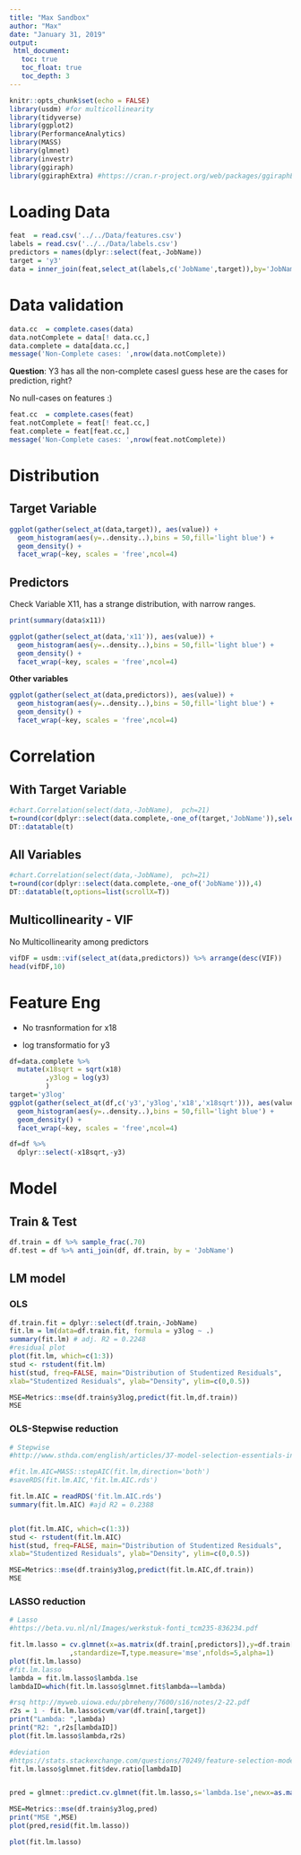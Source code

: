 ```yaml
---
title: "Max Sandbox"
author: "Max"
date: "January 31, 2019"
output:
 html_document:
   toc: true
   toc_float: true
   toc_depth: 3
---
```


```r
knitr::opts_chunk$set(echo = FALSE)
library(usdm) #for multicollinearity
library(tidyverse)
library(ggplot2)
library(PerformanceAnalytics)
library(MASS)
library(glmnet)
library(investr)
library(ggiraph)
library(ggiraphExtra) #https://cran.r-project.org/web/packages/ggiraphExtra/vignettes/ggPredict.html

```

# Loading Data

```r
feat  = read.csv('../../Data/features.csv')
labels = read.csv('../../Data/labels.csv')
predictors = names(dplyr::select(feat,-JobName))
target = 'y3'
data = inner_join(feat,select_at(labels,c('JobName',target)),by='JobName')
```

# Data validation


```r

data.cc  = complete.cases(data)
data.notComplete = data[! data.cc,]
data.complete = data[data.cc,]
message('Non-Complete cases: ',nrow(data.notComplete))
```

**Question**: Y3 has all  the non-complete casesI guess hese are the cases for prediction, right?

No null-cases on features :)

```r
feat.cc  = complete.cases(feat)
feat.notComplete = feat[! feat.cc,]
feat.complete = feat[feat.cc,]
message('Non-Complete cases: ',nrow(feat.notComplete))
```

# Distribution

## Target Variable

```r
ggplot(gather(select_at(data,target)), aes(value)) + 
  geom_histogram(aes(y=..density..),bins = 50,fill='light blue') + 
  geom_density() + 
  facet_wrap(~key, scales = 'free',ncol=4)

```


## Predictors

Check Variable X11, has a strange distribution, with narrow ranges. 


```r
print(summary(data$x11))
```

```r
ggplot(gather(select_at(data,'x11')), aes(value)) + 
  geom_histogram(aes(y=..density..),bins = 50,fill='light blue') + 
  geom_density() + 
  facet_wrap(~key, scales = 'free',ncol=4)

```

**Other variables**

```r
ggplot(gather(select_at(data,predictors)), aes(value)) + 
  geom_histogram(aes(y=..density..),bins = 50,fill='light blue') + 
  geom_density() + 
  facet_wrap(~key, scales = 'free',ncol=4)
```


# Correlation

## With Target Variable 
```r
#chart.Correlation(select(data,-JobName),  pch=21)
t=round(cor(dplyr::select(data.complete,-one_of(target,'JobName')),select_at(data.complete,target)),4)
DT::datatable(t)
```

## All  Variables
```r
#chart.Correlation(select(data,-JobName),  pch=21)
t=round(cor(dplyr::select(data.complete,-one_of('JobName'))),4)
DT::datatable(t,options=list(scrollX=T))
```


## Multicollinearity - VIF

No Multicollinearity among predictors

```r
vifDF = usdm::vif(select_at(data,predictors)) %>% arrange(desc(VIF))
head(vifDF,10)
```

 
# Feature Eng

- No trasnformation for x18

- log transformatio for y3

```r
df=data.complete %>%
  mutate(x18sqrt = sqrt(x18)
         ,y3log = log(y3)
         ) 
target='y3log'
ggplot(gather(select_at(df,c('y3','y3log','x18','x18sqrt'))), aes(value)) + 
  geom_histogram(aes(y=..density..),bins = 50,fill='light blue') + 
  geom_density() + 
  facet_wrap(~key, scales = 'free',ncol=4)

df=df %>%
  dplyr::select(-x18sqrt,-y3)
```


# Model

## Train & Test

```r
df.train = df %>% sample_frac(.70)
df.test = df %>% anti_join(df, df.train, by = 'JobName')

```


## LM model

### OLS

```r
df.train.fit = dplyr::select(df.train,-JobName)
fit.lm = lm(data=df.train.fit, formula = y3log ~ .)
summary(fit.lm) # adj. R2 = 0.2248
#residual plot
plot(fit.lm, which=c(1:3))
stud <- rstudent(fit.lm)
hist(stud, freq=FALSE, main="Distribution of Studentized Residuals",
xlab="Studentized Residuals", ylab="Density", ylim=c(0,0.5))

MSE=Metrics::mse(df.train$y3log,predict(fit.lm,df.train))
MSE
```

### OLS-Stepwise reduction

```r
# Stepwise
#http://www.sthda.com/english/articles/37-model-selection-essentials-in-r/154-stepwise-regression-essentials-in-r/ 

#fit.lm.AIC=MASS::stepAIC(fit.lm,direction='both')
#saveRDS(fit.lm.AIC,'fit.lm.AIC.rds')

fit.lm.AIC = readRDS('fit.lm.AIC.rds')
summary(fit.lm.AIC) #ajd R2 = 0.2388


plot(fit.lm.AIC, which=c(1:3))
stud <- rstudent(fit.lm.AIC)
hist(stud, freq=FALSE, main="Distribution of Studentized Residuals",
xlab="Studentized Residuals", ylab="Density", ylim=c(0,0.5))

MSE=Metrics::mse(df.train$y3log,predict(fit.lm.AIC,df.train))
MSE
```

### LASSO reduction

```r
# Lasso
#https://beta.vu.nl/nl/Images/werkstuk-fonti_tcm235-836234.pdf 

fit.lm.lasso = cv.glmnet(x=as.matrix(df.train[,predictors]),y=df.train[,target]
               ,standardize=T,type.measure='mse',nfolds=5,alpha=1)
plot(fit.lm.lasso)
#fit.lm.lasso
lambda = fit.lm.lasso$lambda.1se
lambdaID=which(fit.lm.lasso$glmnet.fit$lambda==lambda)

#rsq http://myweb.uiowa.edu/pbreheny/7600/s16/notes/2-22.pdf 
r2s = 1 - fit.lm.lasso$cvm/var(df.train[,target])
print("Lambda: ",lambda)
print("R2: ",r2s[lambdaID])
plot(fit.lm.lasso$lambda,r2s)

#deviation
#https://stats.stackexchange.com/questions/70249/feature-selection-model-with-glmnet-on-methylation-data-pn
fit.lm.lasso$glmnet.fit$dev.ratio[lambdaID]


pred = glmnet::predict.cv.glmnet(fit.lm.lasso,s='lambda.1se',newx=as.matrix(df.train[,predictors]))#, type = 'coefficients')

MSE=Metrics::mse(df.train$y3log,pred)
print("MSE ",MSE)
plot(pred,resid(fit.lm.lasso))

plot(fit.lm.lasso)

```


